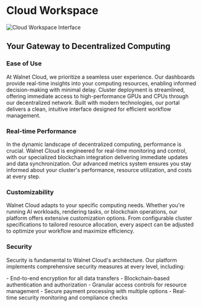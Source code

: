 # Cloud Workspace

<img src="/assets/docs/v1.0.1/consumer/1.1.png" alt="Cloud Workspace Interface" />

## Your Gateway to Decentralized Computing

### Ease of Use

At Walnet Cloud, we prioritize a seamless user experience. Our dashboards provide real-time insights into your computing resources, enabling informed decision-making with minimal delay. Cluster deployment is streamlined, offering immediate access to high-performance GPUs and CPUs through our decentralized network. Built with modern technologies, our portal delivers a clean, intuitive interface designed for efficient workflow management.

### Real-time Performance

In the dynamic landscape of decentralized computing, performance is crucial. Walnet Cloud is engineered for real-time monitoring and control, with our specialized blockchain integration delivering immediate updates and data synchronization. Our advanced metrics system ensures you stay informed about your cluster's performance, resource utilization, and costs at every step.

### Customizability

Walnet Cloud adapts to your specific computing needs. Whether you're running AI workloads, rendering tasks, or blockchain operations, our platform offers extensive customization options. From configurable cluster specifications to tailored resource allocation, every aspect can be adjusted to optimize your workflow and maximize efficiency.

### Security

Security is fundamental to Walnet Cloud's architecture. Our platform implements comprehensive security measures at every level, including:

<div className="mt-4">
  - End-to-end encryption for all data transfers
  - Blockchain-based authentication and authorization
  - Granular access controls for resource management
  - Secure payment processing with multiple options
  - Real-time security monitoring and compliance checks
</div>
